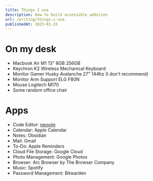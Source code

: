 ```yaml
---
title: Things I use
description: How to build accessible websites
url: /writing/things-i-use
publishedAt: 2023-01-15
---
```



# On my desk

- Macbook Air M1 13" 8GB 256GB
- Keychron K2 Wireless Mechanical Keyboard
- Monitor Gamer Husky Avalanche 27" 144hz (I don't recommend)
- Monitor Arm Support ELG F80N
- Mouse Logitech M170
- Some random office chair

# Apps

- Code Editor: [neovim](https://github.com/guivictorr/dotfiles)
- Calendar: Apple Calendar
- Notes: Obsidian
- Mail: Gmail
- To-Do: Apple Reminders
- Cloud File Storage: Google Cloud
- Photo Management: Google Photos
- Browser: Arc Browser by The Browser Company
- Music: Spotify
- Password Management: Bitwarden
